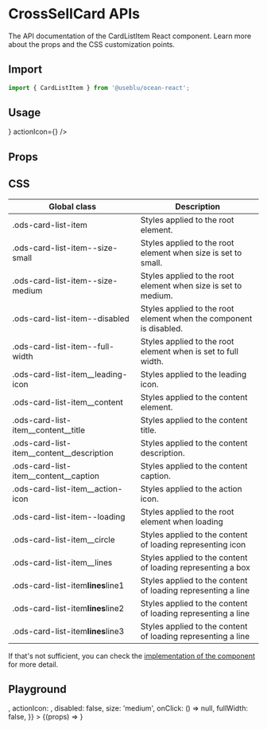 
<Meta title="Components/CardListItem" component={CardListItem} />

# CrossSellCard APIs

The API documentation of the CardListItem React component. Learn more about the props and the CSS customization points.

## Import

```javascript
import { CardListItem } from '@useblu/ocean-react';
```

## Usage

<Canvas withSource="open" withToolbar>
  <Story name="usage">
    <CardListItem
      title="Title"
      description="Description"
      caption="Caption"
      leadingIcon={<PlaceholderOutline />}
      actionIcon={<PlaceholderOutline />}
    />
  </Story>
</Canvas>

## Props

<ArgsTable of="." />

## CSS

| Global class                                  | Description                                                        |
| --------------------------------------------- | ------------------------------------------------------------------ |
| .ods-card-list-item                           | Styles applied to the root element.                                |
| .ods-card-list-item--size-small               | Styles applied to the root element when size is set to small.      |
| .ods-card-list-item--size-medium              | Styles applied to the root element when size is set to medium.     |
| .ods-card-list-item--disabled                 | Styles applied to the root element when the component is disabled. |
| .ods-card-list-item--full-width               | Styles applied to the root element when is set to full width.      |
| .ods-card-list-item\_\_leading-icon           | Styles applied to the leading icon.                                |
| .ods-card-list-item\_\_content                | Styles applied to the content element.                             |
| .ods-card-list-item\_\_content\_\_title       | Styles applied to the content title.                               |
| .ods-card-list-item\_\_content\_\_description | Styles applied to the content description.                         |
| .ods-card-list-item\_\_content\_\_caption     | Styles applied to the content caption.                             |
| .ods-card-list-item\_\_action-icon            | Styles applied to the action icon.                                 |
| .ods-card-list-item--loading                  | Styles applied to the root element when loading                    |
| .ods-card-list-item\_\_circle                 | Styles applied to the content of loading representing icon         |
| .ods-card-list-item\_\_lines                  | Styles applied to the content of loading representing a box        |
| .ods-card-list-item**lines**line1             | Styles applied to the content of loading representing a line       |
| .ods-card-list-item**lines**line2             | Styles applied to the content of loading representing a line       |
| .ods-card-list-item**lines**line3             | Styles applied to the content of loading representing a line       |

If that's not sufficient, you can check the [implementation of the component](https://github.com/ocean-ds/ocean-web/blob/master/packages/ocean-react/src/CardListItem/CardListItem.tsx) for more detail.

## Playground

<Canvas>
  <Story
    name="playground"
    args={{
      title: 'Title',
      description: 'Description',
      caption: 'Caption',
      leadingIcon: <PlaceholderOutline />,
      actionIcon: <PlaceholderOutline />,
      disabled: false,
      size: 'medium',
      onClick: () => null,
      fullWidth: false,
    }}
  >
    {(props) => <CardListItem {...props} />}
  </Story>
</Canvas>
